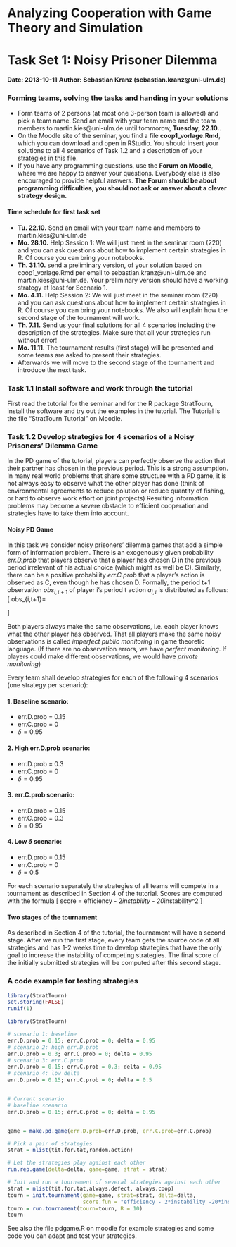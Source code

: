 Analyzing Cooperation with Game Theory and Simulation
========================================================================
Task Set 1: Noisy Prisoner Dilemma
========================================================================

**Date: 2013-10-11**
**Author: Sebastian Kranz (sebastian.kranz@uni-ulm.de)**


### Forming teams, solving the tasks and handing in your solutions

  - Form teams of 2 persons (at most one 3-person team is allowed) and pick a team name. Send an email with your team name and the team members to martin.kies@uni-ulm.de until tommorow, **Tuesday, 22.10.**.
  - On the Moodle site of the seminar, you find a file **coop1_vorlage.Rmd**, which you can download and open in RStudio. You should insert your solutions to all 4 scenarios of Task 1.2 and a description of your strategies in this file.
  - If you have any programming questions, use the **Forum on Moodle**, where we are happy to answer your questions. Everybody else is also encouraged to provide helpful answers.  **The Forum should be about programming difficulties, you should not ask or answer about a clever strategy design.**


#### Time schedule for first task set

  - **Tu. 22.10.** Send an email with your team name and members to martin.kies@uni-ulm.de
  - **Mo. 28.10.** Help Session 1: We will just meet in the seminar room (220) and you can ask questions about how to implement certain strategies in R. Of course you can bring your notebooks.
  - **Th. 31.10.** send a preliminary version, of your solution based on coop1_vorlage.Rmd per email to sebastian.kranz@uni-ulm.de and martin.kies@uni-ulm.de. Your preliminary version should have a working strategy at least for Scenario 1.
  - **Mo. 4.11.** Help Session 2: We will just meet in the seminar room (220) and you can ask questions about how to implement certain strategies in R. Of course you can bring your notebooks. We also will explain how the second stage of the tournament will work.
  - **Th. 7.11.**  Send us your final solutions for all 4 scenarios including the description of the strategies. Make sure that all your strategies run without error!
  - **Mo. 11.11.** The tournament results (first stage) will be presented and  some teams are asked to present their strategies.
  - Afterwards we will move to the second stage of the tournament and introduce the next task.

  


### Task 1.1 Install software and work through the tutorial

First read the tutorial for the seminar and for the R package StratTourn, install the software and try out the examples in the tutorial. The Tutorial is the file "StratTourn Tutorial" on Moodle.

### Task 1.2 Develop strategies for 4 scenarios of a Noisy Prisoners' Dilemma Game

In the PD game of the tutorial, players can perfectly observe the action that their partner has chosen in the previous period. This is a strong assumption. In many real world problems that share some structure with a PD game, it is not always easy to observe what the other player has done (think of environmental agreements to reduce polution or reduce quantity of fishing, or hard to observe work effort on joint projects) Resulting information problems may become a severe obstacle to efficient cooperation and strategies have to take them into account.

#### Noisy PD Game

In this task we consider noisy prisoners' dilemma games that add a simple form of information problem. There is an exogenously given probability *err.D.prob* that players observe that a player has chosen D in the previous period irrelevant of his actual choice (which might as well be C). Similarly, there can be a positive probability *err.C.prob* that a player's action is observed as C, even though he has chosen D. Formally, the period t+1 observation $obs_{i,t+1}$ of player i's period t action $a_{i,t}$ is distributed as follows:
\[
obs_{i,t+1}=
\begin{cases}
  a_{i,t} & \mbox{with prob 1-err.D.prob-err.C.prob}\\
  D & \mbox{with prob err.D.prob}\\
  C & \mbox{with prob err.C.prob}
\end{cases}
\]

Both players always make the same observations, i.e. each player knows what the other player has observed. That all players make the same noisy observations is called *imperfect public monitoring* in game theoretic language. (If there are no observation errors, we have *perfect monitoring*. If players could make different observations, we would have *private monitoring*)

Every team shall develop strategies for each of the following 4 scenarios (one strategy per scenario):

#### 1. Baseline scenario:

  * err.D.prob = 0.15
  * err.C.prob = 0
  * $\delta=0.95$
  
#### 2. High err.D.prob scenario:

  * err.D.prob = 0.3
  * err.C.prob = 0
  * $\delta=0.95$

#### 3. err.C.prob scenario:

  * err.D.prob = 0.15
  * err.C.prob = 0.3
  * $\delta=0.95$

#### 4. Low $\delta$ scenario:

  * err.D.prob = 0.15
  * err.C.prob = 0
  * $\delta=0.5$


For each scenario separately the strategies of all teams will compete in a tournament as described in Section 4 of the tutorial. Scores are computed with the formula
\[
    score = efficiency - 2*instability - 20*instability^2
\]


#### Two stages of the tournament  
As described in Section 4 of the tutorial, the tournament will have a second stage. After we run the first stage, every team gets the source code of all strategies and has 1-2 weeks time to develop strategies that have the only goal to increase the instability of competing strategies. The final score of the initially submitted strategies will be computed after this second stage.



### A code example for testing strategies
```r
library(StratTourn)
set.storing(FALSE)
runif(1)
```

```r
library(StratTourn)

# scenario 1: baseline
err.D.prob = 0.15; err.C.prob = 0; delta = 0.95
# scenario 2: high err.D.prob
err.D.prob = 0.3; err.C.prob = 0; delta = 0.95
# scenario 3: err.C.prob 
err.D.prob = 0.15; err.C.prob = 0.3; delta = 0.95
# scenario 4: low delta
err.D.prob = 0.15; err.C.prob = 0; delta = 0.5


# Current scenario
# baseline scenario
err.D.prob = 0.15; err.C.prob = 0; delta = 0.95


game = make.pd.game(err.D.prob=err.D.prob, err.C.prob=err.C.prob)

# Pick a pair of strategies 
strat = nlist(tit.for.tat,random.action)

# Let the strategies play against each other
run.rep.game(delta=delta, game=game, strat = strat)

# Init and run a tournament of several strategies against each other  
strat = nlist(tit.for.tat,always.defect, always.coop)
tourn = init.tournament(game=game, strat=strat, delta=delta,
                        score.fun = "efficiency - 2*instability -20*instability^2")
tourn = run.tournament(tourn=tourn, R = 10)
tourn

```

See also the file pdgame.R on moodle for example strategies and some code you can adapt and test your strategies.